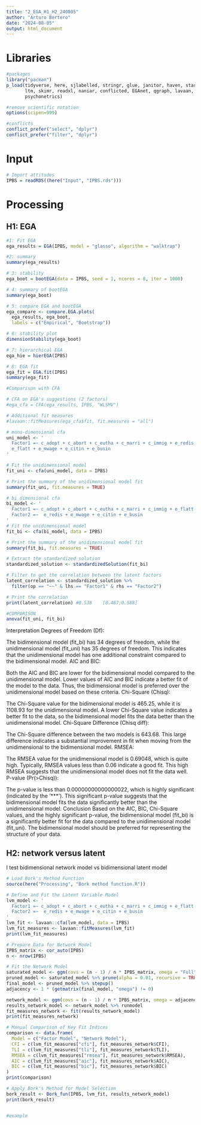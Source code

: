 ```yaml
---
title: "2_EGA_H1_H2_240805"
author: "Arturo Bertero"
date: "2024-08-05"
output: html_document
---
```


# Libraries

```r
#packages
library("pacman")
p_load(tidyverse, here, sjlabelled, stringr, glue, janitor, haven, stargazer, 
       ltm, skimr, readxl, naniar, conflicted, EGAnet, qgraph, lavaan, psychTools,
       psychonetrics)

#remove scientific notation
options(scipen=999)

#conflicts
conflict_prefer("select", "dplyr")
conflict_prefer("filter", "dplyr")
```

# Input

```r
# Import attitudes
IPBS = readRDS((here("Input", "IPBS.rds")))
```

# Processing

## H1: EGA

```r
#1: Fit EGA
ega_results = EGA(IPBS, model = "glasso", algorithm = "walktrap")

#2: summary
summary(ega_results)

# 3: stability
ega_boot = bootEGA(data = IPBS, seed = 1, ncores = 8, iter = 1000)

# 4: summary of bootEGA
summary(ega_boot)

# 5: compare EGA and bootEGA
ega_compare <- compare.EGA.plots(
  ega_results, ega_boot,
  labels = c("Empirical", "Bootstrap"))

# 6: stability plot
dimensionStability(ega_boot)

# 7: hierarchical EGA
ega_hie = hierEGA(IPBS)

# 8: EGA fit
ega_fit = EGA.fit(IPBS)
summary(ega_fit)
```

```r
#Comparison with CFA

# CFA on EGA's suggestions (2 factors)
#ega_cfa = CFA(ega_results, IPBS, "WLSMV")

# Additional fit measures
#lavaan::fitMeasures(ega_cfa$fit, fit.measures = "all")
```


```r
# mono-dimensional cfa
uni_model <- '
  Factor1 =~ c_adopt + c_abort + c_eutha + c_marri + c_immig + e_redis + 
  e_flatt + e_mwage + e_citin + e_busin
'

# Fit the unidimensional model
fit_uni <- cfa(uni_model, data = IPBS)

# Print the summary of the unidimensional model fit
summary(fit_uni, fit.measures = TRUE)

# bi dimensional cfa
bi_model <- '
  Factor1 =~ c_adopt + c_abort + c_eutha + c_marri + c_immig + e_flatt
  Factor2 =~  e_redis + e_mwage + e_citin + e_busin
'
# Fit the unidimensional model
fit_bi <- cfa(bi_model, data = IPBS)

# Print the summary of the unidimensional model fit
summary(fit_bi, fit.measures = TRUE)

# Extract the standardized solution
standardized_solution <- standardizedSolution(fit_bi)

# Filter to get the correlation between the latent factors
latent_correlation <- standardized_solution %>%
  filter(op == "~~" & lhs == "Factor1" & rhs == "Factor2")

# Print the correlation
print(latent_correlation) #0.538	[0.487;0.588]

#COMPARISON
anova(fit_uni, fit_bi)
```
Interpretation
Degrees of Freedom (Df):

The bidimensional model (fit_bi) has 34 degrees of freedom, while the unidimensional model (fit_uni) has 35 degrees of freedom. This indicates that the unidimensional model has one additional constraint compared to the bidimensional model.
AIC and BIC:

Both the AIC and BIC are lower for the bidimensional model compared to the unidimensional model. Lower values of AIC and BIC indicate a better fit of the model to the data. Thus, the bidimensional model is preferred over the unidimensional model based on these criteria.
Chi-Square (Chisq):

The Chi-Square value for the bidimensional model is 465.25, while it is 1108.93 for the unidimensional model. A lower Chi-Square value indicates a better fit to the data, so the bidimensional model fits the data better than the unidimensional model.
Chi-Square Difference (Chisq diff):

The Chi-Square difference between the two models is 643.68. This large difference indicates a substantial improvement in fit when moving from the unidimensional to the bidimensional model.
RMSEA:

The RMSEA value for the unidimensional model is 0.69048, which is quite high. Typically, RMSEA values less than 0.06 indicate a good fit. This high RMSEA suggests that the unidimensional model does not fit the data well.
P-value (Pr(>Chisq)):

The p-value is less than 0.00000000000000022, which is highly significant (indicated by the '***'). This significant p-value suggests that the bidimensional model fits the data significantly better than the unidimensional model.
Conclusion
Based on the AIC, BIC, Chi-Square values, and the highly significant p-value, the bidimensional model (fit_bi) is a significantly better fit for the data compared to the unidimensional model (fit_uni). The bidimensional model should be preferred for representing the structure of your data.

## H2: network versus latent
I test bidimensional network model vs bidimensional latent model

```r
# Load Bork's Method Function
source(here("Processing", "Bork method function.R"))

# Define and Fit the Latent Variable Model
lvm_model <- '
  Factor1 =~ c_adopt + c_abort + c_eutha + c_marri + c_immig + e_flatt
  Factor2 =~  e_redis + e_mwage + e_citin + e_busin
'
lvm_fit <- lavaan::cfa(lvm_model, data = IPBS)
lvm_fit_measures <- lavaan::fitMeasures(lvm_fit)
print(lvm_fit_measures)

# Prepare Data for Network Model
IPBS_matrix <- cor_auto(IPBS)
n <- nrow(IPBS)

# Fit the Network Model
saturated_model <- ggm(covs = (n - 1) / n * IPBS_matrix, omega = "Full", nobs = n)
pruned_model <- saturated_model %>% prune(alpha = 0.01, recursive = TRUE)
final_model <- pruned_model %>% stepup()
adjacency <- 1 * (getmatrix(final_model, "omega") != 0)

network_model <- ggm(covs = (n - 1) / n * IPBS_matrix, omega = adjacency, nobs = n)
results_network_model <- network_model %>% runmodel
fit_measures_network <- fit(results_network_model)
print(fit_measures_network)

# Manual Comparison of Key Fit Indices
comparison <- data.frame(
  Model = c("Factor Model", "Network Model"),
  CFI = c(lvm_fit_measures["cfi"], fit_measures_network$CFI),
  TLI = c(lvm_fit_measures["tli"], fit_measures_network$TLI),
  RMSEA = c(lvm_fit_measures["rmsea"], fit_measures_network$RMSEA),
  AIC = c(lvm_fit_measures["aic"], fit_measures_network$AIC),
  BIC = c(lvm_fit_measures["bic"], fit_measures_network$BIC)
)
print(comparison)

# Apply Bork's Method for Model Selection
bork_result <- Bork_fun(IPBS, lvm_fit, results_network_model)
print(bork_result)



```

```r
#example

```


